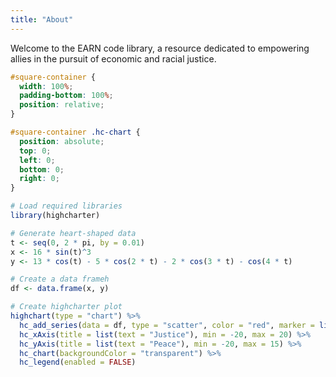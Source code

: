 ```yaml
---
title: "About"
---
```


Welcome to the EARN code library, a resource dedicated to empowering allies in the pursuit of economic and racial justice.

```css
#square-container {
  width: 100%;
  padding-bottom: 100%;
  position: relative;
}

#square-container .hc-chart {
  position: absolute;
  top: 0;
  left: 0;
  bottom: 0;
  right: 0;
}
```

::: {#square-container}
```r

# Load required libraries
library(highcharter)

# Generate heart-shaped data
t <- seq(0, 2 * pi, by = 0.01)
x <- 16 * sin(t)^3
y <- 13 * cos(t) - 5 * cos(2 * t) - 2 * cos(3 * t) - cos(4 * t)

# Create a data frameh
df <- data.frame(x, y)

# Create highcharter plot
highchart(type = "chart") %>% 
  hc_add_series(data = df, type = "scatter", color = "red", marker = list(radius = 2)) %>% 
  hc_xAxis(title = list(text = "Justice"), min = -20, max = 20) %>% 
  hc_yAxis(title = list(text = "Peace"), min = -20, max = 15) %>% 
  hc_chart(backgroundColor = "transparent") %>% 
  hc_legend(enabled = FALSE)
```
:::

